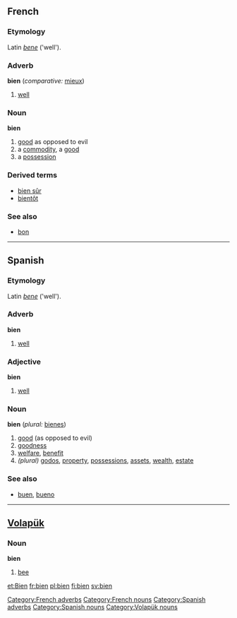 {{See|biển}}
==French==
[[Category:French adverbs]]
[[Category:French nouns]]
===Etymology===
Latin ''[[bene]]'' ('well').

===Adverb===
'''bien''' (''comparative:'' [[mieux]])

# [[well]]

===Noun===
'''bien''' {{m}}

# [[good]] as opposed to evil
# a [[commodity]], a [[good]]
# a [[possession]]

===Derived terms===
*[[bien sûr]]
*[[bientôt]]

===See also===
*[[bon]]


----
==Spanish==
[[Category:Spanish adverbs]]
[[Category:Spanish nouns]]
===Etymology===
Latin ''[[bene]]'' ('well').

===Adverb===
'''bien'''

# [[well]]

===Adjective===
'''bien'''

# [[well]]

===Noun===
'''bien''' {{m}} (''plural:'' [[bienes]])

#[[good]] (as opposed to evil)
#[[goodness]]
#[[welfare]], [[benefit]]
#''(plural)'' [[godos]], [[property]], [[possessions]], [[assets]], [[wealth]], [[estate]]

===See also===
*[[buen]], [[bueno]]

----
==[[Volapük]]== 
[[Category:Volapük nouns]]
===Noun=== 
'''bien'''

# [[bee]]

[[et:Bien]]
[[fr:bien]]
[[pl:bien]]
[[fi:bien]]
[[sv:bien]]